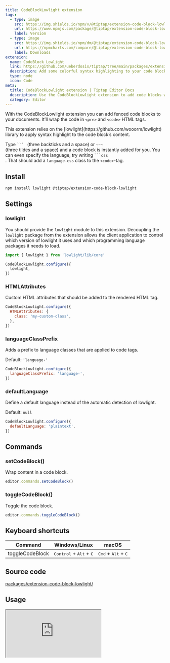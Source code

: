 ```yaml
---
title: CodeBlockLowlight extension
tags:
  - type: image
    src: https://img.shields.io/npm/v/@tiptap/extension-code-block-lowlight.svg?label=version
    url: https://www.npmjs.com/package/@tiptap/extension-code-block-lowlight
    label: Version
  - type: image
    src: https://img.shields.io/npm/dm/@tiptap/extension-code-block-lowlight.svg
    url: https://npmcharts.com/compare/@tiptap/extension-code-block-lowlight?minimal=true
    label: Downloads
extension:
  name: CodeBlock Lowlight
  link: https://github.com/ueberdosis/tiptap/tree/main/packages/extension-code-block-lowlight
  description: Add some colorful syntax highlighting to your code blocks.
  type: node
  icon: Code
meta:
  title: CodeBlockLowlight extension | Tiptap Editor Docs
  description: Use the CodeBlockLowlight extension to add code blocks with syntax highlighting to your documents. Learn more in our docs!
  category: Editor
---
```



With the CodeBlockLowlight extension you can add fenced code blocks to your documents. It’ll wrap the code in `<pre>` and `<code>` HTML tags.

<Callout title="Syntax highlight dependency" variant="warning">
  This extension relies on the [lowlight](https://github.com/wooorm/lowlight) library to apply
  syntax highlight to the code block’s content.
</Callout>

Type <code>&grave;&grave;&grave; </code> (three backticks and a space) or <code>&Tilde;&Tilde;&Tilde; </code> (three tildes and a space) and a code block is instantly added for you. You can even specify the language, try writing <code>&grave;&grave;&grave;css </code>. That should add a `language-css` class to the `<code>`-tag.

<CodeDemo path="/Nodes/CodeBlock" />

## Install

```bash
npm install lowlight @tiptap/extension-code-block-lowlight
```

## Settings

### lowlight

You should provide the `lowlight` module to this extension. Decoupling the `lowlight`
package from the extension allows the client application to control which
version of lowlight it uses and which programming language packages it needs to load.

```js
import { lowlight } from 'lowlight/lib/core'

CodeBlockLowlight.configure({
  lowlight,
})
```

### HTMLAttributes

Custom HTML attributes that should be added to the rendered HTML tag.

```js
CodeBlockLowlight.configure({
  HTMLAttributes: {
    class: 'my-custom-class',
  },
})
```

### languageClassPrefix

Adds a prefix to language classes that are applied to code tags.

Default: `'language-'`

```js
CodeBlockLowlight.configure({
  languageClassPrefix: 'language-',
})
```

### defaultLanguage

Define a default language instead of the automatic detection of lowlight.

Default: `null`

```js
CodeBlockLowlight.configure({
  defaultLanguage: 'plaintext',
})
```

## Commands

### setCodeBlock()

Wrap content in a code block.

```js
editor.commands.setCodeBlock()
```

### toggleCodeBlock()

Toggle the code block.

```js
editor.commands.toggleCodeBlock()
```

## Keyboard shortcuts

| Command         | Windows/Linux                                      | macOS                                          |
| --------------- | -------------------------------------------------- | ---------------------------------------------- |
| toggleCodeBlock | <kbd>Control</kbd> + <kbd>Alt</kbd> + <kbd>C</kbd> | <kbd>Cmd</kbd> + <kbd>Alt</kbd> + <kbd>C</kbd> |

## Source code

[packages/extension-code-block-lowlight/](https://github.com/ueberdosis/tiptap/blob/main/packages/extension-code-block-lowlight/)

## Usage

<iframe src="https://embed.tiptap.dev/preview/Nodes/CodeBlockLowlight"></iframe>
